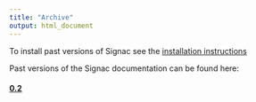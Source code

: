 ```yaml
---
title: "Archive"
output: html_document
---
```


To install past versions of Signac see the
[installation instructions](install.html#old-versions)

Past versions of the Signac documentation can be found here:

#### [0.2](../0.2/index.html)
